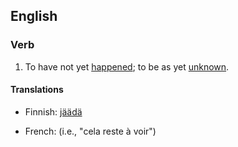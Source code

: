 ==English==

===Verb===
{{head|en|verb|head=[[remains]] [[to]] [[be]] [[seen]]}}

# {{context|idiomatic|lang=en}} To have not yet [[happen]]ed; to be as yet [[unknown]].

====Translations====
{{trans-top|to be as yet unknown}}
* Finnish: [[jäädä#Finnish|jäädä]] {{t|fi|nähtävä|alt=nähtäväksi}}
{{trans-mid}}
* French: {{t|fr|rester à voir}} (i.e., "cela reste à voir")
{{trans-bottom}}